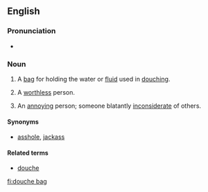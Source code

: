 ==English==

===Pronunciation===
* {{a|UK|US}} {{IPA|/ˈduːʃ ˌbæɡ/}}

===Noun===
{{en-noun|sg=[[douche]] [[bag]]}}

# A [[bag]] for holding the water or [[fluid]] used in [[douching]].
# {{idiomatic|vulgar|pejorative}} A [[worthless]] person.
# {{idiomatic|vulgar|pejorative}} An [[annoy]]ing person; someone blatantly [[inconsiderate]] of others.

====Synonyms====
* {{sense|annoying, inconsiderate person}} [[asshole]], [[jackass]]

====Related terms====
* [[douche]]

[[fi:douche bag]]